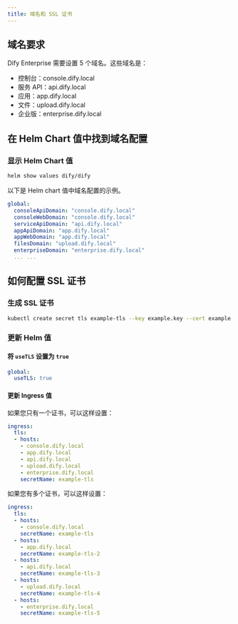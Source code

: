 ```yaml
---
title: 域名和 SSL 证书
---
```


## 域名要求
Dify Enterprise 需要设置 5 个域名。这些域名是：
- 控制台：console.dify.local
- 服务 API：api.dify.local
- 应用：app.dify.local
- 文件：upload.dify.local
- 企业版：enterprise.dify.local

## 在 Helm Chart 值中找到域名配置

### 显示 Helm Chart 值

```bash
helm show values dify/dify
```

以下是 Helm chart 值中域名配置的示例。

```yaml
global:
  consoleApiDomain: "console.dify.local"
  consoleWebDomain: "console.dify.local"
  serviceApiDomain: "api.dify.local"
  appApiDomain: "app.dify.local"
  appWebDomain: "app.dify.local"
  filesDomain: "upload.dify.local"
  enterpriseDomain: "enterprise.dify.local"
  ... ...
```

## 如何配置 SSL 证书
### 生成 SSL 证书
```bash
kubectl create secret tls example-tls --key example.key --cert example.crt
````


### 更新 Helm 值
#### 将 `useTLS` 设置为 `true`
````yaml
global:
  useTLS: true
````


#### 更新 Ingress 值

如果您只有一个证书，可以这样设置：

````yaml
ingress:
  tls: 
  - hosts:
    - console.dify.local
    - app.dify.local
    - api.dify.local
    - upload.dify.local
    - enterprise.dify.local
    secretName: example-tls
````


如果您有多个证书，可以这样设置：

````yaml
ingress:
  tls: 
  - hosts:
    - console.dify.local
    secretName: example-tls
  - hosts:
    - app.dify.local
    secretName: example-tls-2
  - hosts:
    - api.dify.local
    secretName: example-tls-3
  - hosts:
    - upload.dify.local
    secretName: example-tls-4
  - hosts:
    - enterprise.dify.local
    secretName: example-tls-5
````
